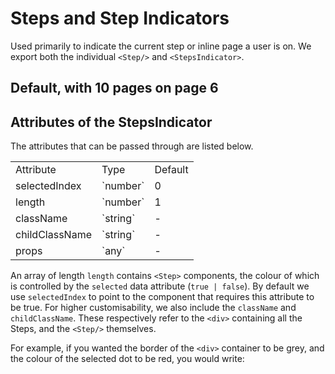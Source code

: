 

<Meta of={StepsStories} />

# Steps and Step Indicators

Used primarily to indicate the current step or inline page a user is on. We export both the individual `<Step/>` and `<StepsIndicator>`.

## Default, with 10 pages on page 6

<Canvas of={StepsStories.Default} />

## Attributes of the StepsIndicator

The attributes that can be passed through are listed below.

<table>
  <tr>
    <td>Attribute</td>
    <td>Type</td>
    <td>Default</td>
  </tr>
  <tr>
    <td>selectedIndex</td>
    <td>`number`</td>
    <td>0</td>
  </tr>
  <tr>
    <td>length</td>
    <td>`number`</td>
    <td>1</td>
  </tr>
  <tr>
    <td>className</td>
    <td>`string`</td>
    <td>-</td>
  </tr>
  <tr>
    <td>childClassName</td>
    <td>`string`</td>
    <td>-</td>
  </tr>
  <tr>
    <td>props</td>
    <td>`any`</td>
    <td>-</td>
  </tr>
</table>

An array of length `length` contains `<Step>` components, the colour of which is controlled by the `selected` data attribute (`true | false`). By default we use `selectedIndex` to point to the component that requires this attribute to be true. For higher customisability, we also include the `className` and `childClassName`. These respectively refer to the `<div>` containing all the Steps, and the `<Step/>` themselves.

For example, if you wanted the border of the `<div>` container to be grey, and the colour of the selected dot to be red, you would write:

```ts
<StepsIndicator length={5} selectedIndex={3} className="border-grey-300" childClassName="data-[selected=true]:text-red-600">
```

<Canvas of={StepsStories.Customised} />
